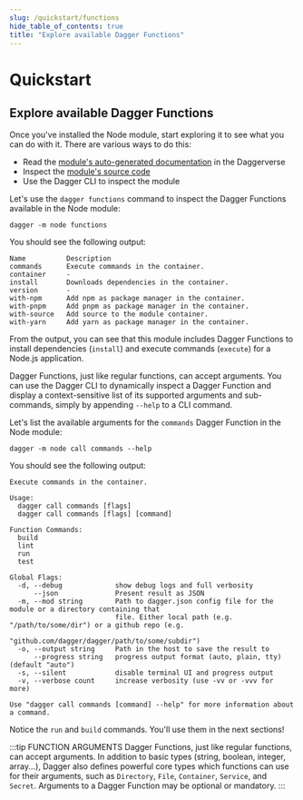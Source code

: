 ```yaml
---
slug: /quickstart/functions
hide_table_of_contents: true
title: "Explore available Dagger Functions"
---
```


# Quickstart

## Explore available Dagger Functions

Once you've installed the Node module, start exploring it to see what you can do with it. There are various ways to do this:

- Read the [module's auto-generated documentation](https://daggerverse.dev/mod/github.com/dagger/dagger/sdk/typescript/dev/node@9e59bae142f64975b7c9ad851e6bd4901d43513a) in the Daggerverse
- Inspect the [module's source code](https://github.com/dagger/dagger/blob/9e59bae142f64975b7c9ad851e6bd4901d43513a/sdk/typescript/dev/node/src/index.ts)
- Use the Dagger CLI to inspect the module

Let's use the `dagger functions` command to inspect the Dagger Functions available in the Node module:

```shell
dagger -m node functions
```

You should see the following output:

```
Name          Description
commands      Execute commands in the container.
container     -
install       Downloads dependencies in the container.
version       -
with-npm      Add npm as package manager in the container.
with-pnpm     Add pnpm as package manager in the container.
with-source   Add source to the module container.
with-yarn     Add yarn as package manager in the container.
```

From the output, you can see that this module includes Dagger Functions to install dependencies (`install`) and execute commands (`execute`) for a Node.js application.

Dagger Functions, just like regular functions, can accept arguments. You can use the Dagger CLI to dynamically inspect a Dagger Function and display a context-sensitive list of its supported arguments and sub-commands, simply by appending `--help` to a CLI command.

Let's list the available arguments for the `commands` Dagger Function in the Node module:

```shell
dagger -m node call commands --help
```

You should see the following output:

```
Execute commands in the container.

Usage:
  dagger call commands [flags]
  dagger call commands [flags] [command]

Function Commands:
  build
  lint
  run
  test

Global Flags:
  -d, --debug             show debug logs and full verbosity
      --json              Present result as JSON
  -m, --mod string        Path to dagger.json config file for the module or a directory containing that
                          file. Either local path (e.g. "/path/to/some/dir") or a github repo (e.g.
                          "github.com/dagger/dagger/path/to/some/subdir")
  -o, --output string     Path in the host to save the result to
      --progress string   progress output format (auto, plain, tty) (default "auto")
  -s, --silent            disable terminal UI and progress output
  -v, --verbose count     increase verbosity (use -vv or -vvv for more)

Use "dagger call commands [command] --help" for more information about a command.
```

Notice the `run` and `build` commands. You'll use them in the next sections!

:::tip FUNCTION ARGUMENTS
Dagger Functions, just like regular functions, can accept arguments. In addition to basic types (string, boolean, integer, array...), Dagger also defines powerful core types which functions can use for their arguments, such as `Directory`, `File`, `Container`, `Service`, and `Secret`. Arguments to a Dagger Function may be optional or mandatory.
:::
